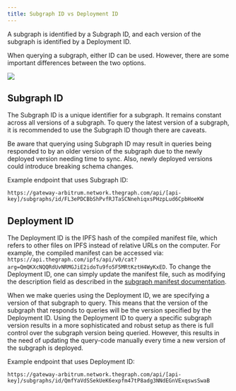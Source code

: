 ```yaml
---
title: Subgraph ID vs Deployment ID
---
```


A subgraph is identified by a Subgraph ID, and each version of the subgraph is identified by a Deployment ID.

When querying a subgraph, either ID can be used. However, there are some important differences between the two options.

![](/img/subgraph-id-vs-deployment-id.png)

## Subgraph ID

The Subgraph ID is a unique identifier for a subgraph. It remains constant across all versions of a subgraph. To query the latest version of a subgraph, it is recommended to use the Subgraph ID though there are caveats.

Be aware that querying using Subgraph ID may result in queries being responded to by an older version of the subgraph due to the newly deployed version needing time to sync. Also, newly deployed versions could introduce breaking schema changes.

Example endpoint that uses Subgraph ID:

`https://gateway-arbitrum.network.thegraph.com/api/[api-key]/subgraphs/id/FL3ePDCBbShPvfRJTaSCNnehiqxsPHzpLud6CpbHoeKW`

## Deployment ID

The Deployment ID is the IPFS hash of the compiled manifest file, which refers to other files on IPFS instead of relative URLs on the computer. For example, the compiled manifest can be accessed via: `https://api.thegraph.com/ipfs/api/v0/cat?arg=QmQKXcNQQRdUvNRMGJiE2idoTu9fo5F5MRtKztH4WyKxED`. To change the Deployment ID, one can simply update the manifest file, such as modifying the description field as described in the [subgraph manifest documentation](https://github.com/graphprotocol/graph-node/blob/master/docs/subgraph-manifest.md#13-top-level-api).

When we make queries using the Deployment ID, we are specifying a version of that subgraph to query. This means that the version of the subgraph that responds to queries will be the version specified by the Deployment ID. Using the Deployment ID to query a specific subgraph version results in a more sophisticated and robust setup as there is full control over the subgraph version being queried. However, this results in the need of updating the query-code manually every time a new version of the subgraph is deployed.

Example endpoint that uses Deployment ID:

`https://gateway-arbitrum.network.thegraph.com/api/[api-key]/subgraphs/id/QmfYaVdSSekUeK6expfm47tP8adg3NNdEGnVExqswsSwaB`

